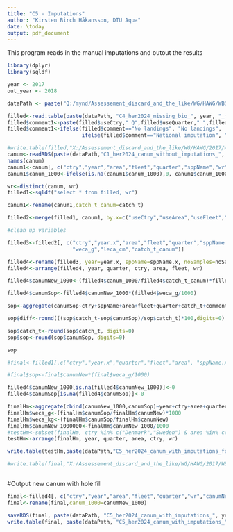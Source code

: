 ```yaml
---
title: "C5 - Imputations"
author: "Kirsten Birch Håkansson, DTU Aqua"
date: \today
output: pdf_document
---
```


This program reads in the manual imputations and outout the results

```r
library(dplyr)
library(sqldf)

year <- 2017
out_year <- 2018

dataPath <- paste("Q:/mynd/Assessement_discard_and_the_like/WG/HAWG/WBSS_SC/wg_HAWG/WBSS/compile_data/catch/data/", out_year, "/results/", sep = "")
```

```r
filled<-read.table(paste(dataPath, "C4_her2024_missing_bio_", year, "_filled.csv", sep=""), sep=",", header=T)
filled$comment1<-paste(filled$useCtry," Q",filled$useQuarter," ",filled$useArea," fleet-", filled$useFleet, sep="")
filled$comment1<-ifelse(filled$comment=="No landings", "No landings",
                        ifelse(filled$comment=="National imputation", "National imputation", filled$comment1))

#write.table(filled,"X:/Assessement_discard_and_the_like/WG/HAWG/2017/WBSS_SC/Data/outputData/canum2016_missing_t_3_2_4_t_3_2_5_final.csv", sep=",", row.names=F)
canum<-readRDS(paste(dataPath,"C1_her2024_canum_without_imputations_", year, ".rds", sep=""))
names(canum)
canum1<-canum[, c("ctry","year","area","fleet","quarter","sppName","wr","canum_1000","weca_g","leca_cm","catch_t","noSample","noLength","noAge")]
canum1$canum_1000<-ifelse(is.na(canum1$canum_1000),0, canum1$canum_1000)

wr<-distinct(canum, wr)
filled1<-sqldf("select * from filled, wr")

canum1<-rename(canum1,catch_t_canum=catch_t)

filled2<-merge(filled1, canum1, by.x=c("useCtry","useArea","useFleet","useQuarter","wr"), by.y=c("ctry","area","fleet","quarter","wr"), all.x=T)

#clean up variables

filled3<-filled2[, c("ctry","year.x","area","fleet","quarter","sppName.x","catch_t","noSample.x","noLength.x","noAge.x","canumTotal","comment","comment1","wr","canum_1000",
                     "weca_g","leca_cm","catch_t_canum")]

filled4<-rename(filled3, year=year.x, sppName=sppName.x, noSamples=noSample.x, noLength=noLength.x, noAge=noAge.x)
filled4<-arrange(filled4, year, quarter, ctry, area, fleet, wr)

filled4$canumNew_1000<-(filled4$canum_1000/filled4$catch_t_canum)*filled4$catch_t
```

```r

filled4$canumSop<-filled4$canumNew_1000*(filled4$weca_g/1000)

sop<-aggregate(canumSop~ctry+sppName+area+fleet+quarter+catch_t+comment, data=filled4, FUN=sum)

sop$diff<-round(((sop$catch_t-sop$canumSop)/sop$catch_t)*100,digits=0)

sop$catch_t<-round(sop$catch_t, digits=0)
sop$sop<-round(sop$canumSop, digits=0)

sop
```
```r

#final<-filled1[,c("ctry","year.x","quarter","fleet","area", "sppName.x","wr","canumNew","weca_g","leca_cm","catch_t")]

#final$sop<-final$canumNew*(final$weca_g/1000)

filled4$canumNew_1000[is.na(filled4$canumNew_1000)]<-0
filled4$canumSop[is.na(filled4$canumSop)]<-0

finalHm<-aggregate(cbind(canumNew_1000,canumSop)~year+ctry+area+quarter+wr, data=filled4, FUN=sum)
finalHm$weca_g<-(finalHm$canumSop/finalHm$canumNew)*1000
finalHm$weca_kg<-(finalHm$canumSop/finalHm$canumNew)
finalHm$canumNew_1000000<-finalHm$canumNew_1000/1000
#testHm<-subset(finalHm, ctry %in% c("Denmark","Sweden") & area %in% c("27.3.a.20","27.3.a.21"))
testHm<-arrange(finalHm, year, quarter, area, ctry, wr)

write.table(testHm,paste(dataPath,"C5_her2024_canum_with_imputations_for_split_2018.csv", sep=""), sep=",", row.names=F)

#write.table(final,"X:/Assessement_discard_and_the_like/WG/HAWG/2017/WBSS_SC/Data/outputData/test.csv", sep=",", row.names=F)
  
```


#Output new canum with hole fill
```r

final<-filled4[, c("ctry","year","area","fleet","quarter","wr","canumNew_1000","weca_g","leca_cm", "catch_t","noSamples","noLength","noAge","comment","comment1")]
final<-rename(final,canum_1000=canumNew_1000)

saveRDS(final, paste(dataPath, "C5_her2024_canum_with_imputations_", year, ".rds", sep=""))
write.table(final, paste(dataPath, "C5_her2024_canum_with_imputations_", year, ".csv", sep=""), sep=",", row.names=F)

```


